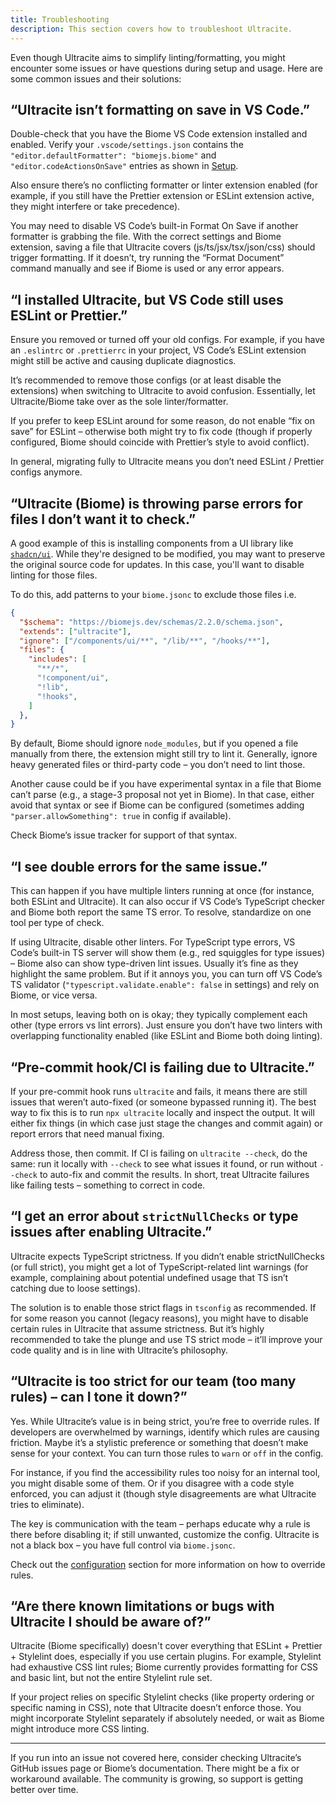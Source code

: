 ```yaml
---
title: Troubleshooting
description: This section covers how to troubleshoot Ultracite.
---
```


Even though Ultracite aims to simplify linting/formatting, you might encounter some issues or have questions during setup and usage. Here are some common issues and their solutions:

## “Ultracite isn’t formatting on save in VS Code.”

Double-check that you have the Biome VS Code extension installed and enabled. Verify your `.vscode/settings.json` contains the `"editor.defaultFormatter": "biomejs.biome"` and `"editor.codeActionsOnSave"` entries as shown in [Setup](/setup). 

Also ensure there’s no conflicting formatter or linter extension enabled (for example, if you still have the Prettier extension or ESLint extension active, they might interfere or take precedence).

You may need to disable VS Code’s built-in Format On Save if another formatter is grabbing the file. With the correct settings and Biome extension, saving a file that Ultracite covers (js/ts/jsx/tsx/json/css) should trigger formatting. If it doesn’t, try running the “Format Document” command manually and see if Biome is used or any error appears.

## “I installed Ultracite, but VS Code still uses ESLint or Prettier.”

Ensure you removed or turned off your old configs. For example, if you have an `.eslintrc` or `.prettierrc` in your project, VS Code’s ESLint extension might still be active and causing duplicate diagnostics.

It’s recommended to remove those configs (or at least disable the extensions) when switching to Ultracite to avoid confusion. Essentially, let Ultracite/Biome take over as the sole linter/formatter.

If you prefer to keep ESLint around for some reason, do not enable “fix on save” for ESLint – otherwise both might try to fix code (though if properly configured, Biome should coincide with Prettier’s style to avoid conflict).

In general, migrating fully to Ultracite means you don’t need ESLint / Prettier configs anymore.

## “Ultracite (Biome) is throwing parse errors for files I don’t want it to check.”

A good example of this is installing components from a UI library like [`shadcn/ui`](https://ui.shadcn.com/). While they're designed to be modified, you may want to preserve the original source code for updates. In this case, you'll want to disable linting for those files.

To do this, add patterns to your `biome.jsonc` to exclude those files i.e.

```json title="biome.jsonc"
{
  "$schema": "https://biomejs.dev/schemas/2.2.0/schema.json",
  "extends": ["ultracite"],
  "ignore": ["/components/ui/**", "/lib/**", "/hooks/**"],
  "files": {
    "includes": [
      "**/*",
      "!component/ui",
      "!lib",
      "!hooks",
    ]
  },
}
```

By default, Biome should ignore `node_modules`, but if you opened a file manually from there, the extension might still try to lint it. Generally, ignore heavy generated files or third-party code – you don’t need to lint those.

Another cause could be if you have experimental syntax in a file that Biome can’t parse (e.g., a stage-3 proposal not yet in Biome). In that case, either avoid that syntax or see if Biome can be configured (sometimes adding `"parser.allowSomething": true` in config if available).

Check Biome’s issue tracker for support of that syntax.

## “I see double errors for the same issue.”

This can happen if you have multiple linters running at once (for instance, both ESLint and Ultracite). It can also occur if VS Code’s TypeScript checker and Biome both report the same TS error. To resolve, standardize on one tool per type of check.

If using Ultracite, disable other linters. For TypeScript type errors, VS Code’s built-in TS server will show them (e.g., red squiggles for type issues) – Biome also can show type-driven lint issues. Usually it’s fine as they highlight the same problem. But if it annoys you, you can turn off VS Code’s TS validator (`"typescript.validate.enable": false` in settings) and rely on Biome, or vice versa.

In most setups, leaving both on is okay; they typically complement each other (type errors vs lint errors). Just ensure you don’t have two linters with overlapping functionality enabled (like ESLint and Biome both doing linting).

## “Pre-commit hook/CI is failing due to Ultracite.”

If your pre-commit hook runs `ultracite` and fails, it means there are still issues that weren’t auto-fixed (or someone bypassed running it). The best way to fix this is to run `npx ultracite` locally and inspect the output. It will either fix things (in which case just stage the changes and commit again) or report errors that need manual fixing.

Address those, then commit. If CI is failing on `ultracite --check`, do the same: run it locally with `--check` to see what issues it found, or run without `--check` to auto-fix and commit the results. In short, treat Ultracite failures like failing tests – something to correct in code.

## “I get an error about `strictNullChecks` or type issues after enabling Ultracite.”

Ultracite expects TypeScript strictness. If you didn’t enable strictNullChecks (or full strict), you might get a lot of TypeScript-related lint warnings (for example, complaining about potential undefined usage that TS isn’t catching due to loose settings).

The solution is to enable those strict flags in `tsconfig` as recommended. If for some reason you cannot (legacy reasons), you might have to disable certain rules in Ultracite that assume strictness. But it’s highly recommended to take the plunge and use TS strict mode – it’ll improve your code quality and is in line with Ultracite’s philosophy.

## “Ultracite is too strict for our team (too many rules) – can I tone it down?”

Yes. While Ultracite’s value is in being strict, you’re free to override rules. If developers are overwhelmed by warnings, identify which rules are causing friction. Maybe it’s a stylistic preference or something that doesn’t make sense for your context. You can turn those rules to `warn` or `off` in the config.

For instance, if you find the accessibility rules too noisy for an internal tool, you might disable some of them. Or if you disagree with a code style enforced, you can adjust it (though style disagreements are what Ultracite tries to eliminate).

The key is communication with the team – perhaps educate why a rule is there before disabling it; if still unwanted, customize the config. Ultracite is not a black box – you have full control via `biome.jsonc`.

Check out the [configuration](/configuration) section for more information on how to override rules.

## “Are there known limitations or bugs with Ultracite I should be aware of?”

Ultracite (Biome specifically) doesn't cover everything that ESLint + Prettier + Stylelint does, especially if you use certain plugins. For example, Stylelint had exhaustive CSS lint rules; Biome currently provides formatting for CSS and basic lint, but not the entire Stylelint rule set.

If your project relies on specific Stylelint checks (like property ordering or specific naming in CSS), note that Ultracite doesn’t enforce those. You might incorporate Stylelint separately if absolutely needed, or wait as Biome might introduce more CSS linting.

---

If you run into an issue not covered here, consider checking Ultracite’s GitHub issues page or Biome’s documentation. There might be a fix or workaround available. The community is growing, so support is getting better over time.
